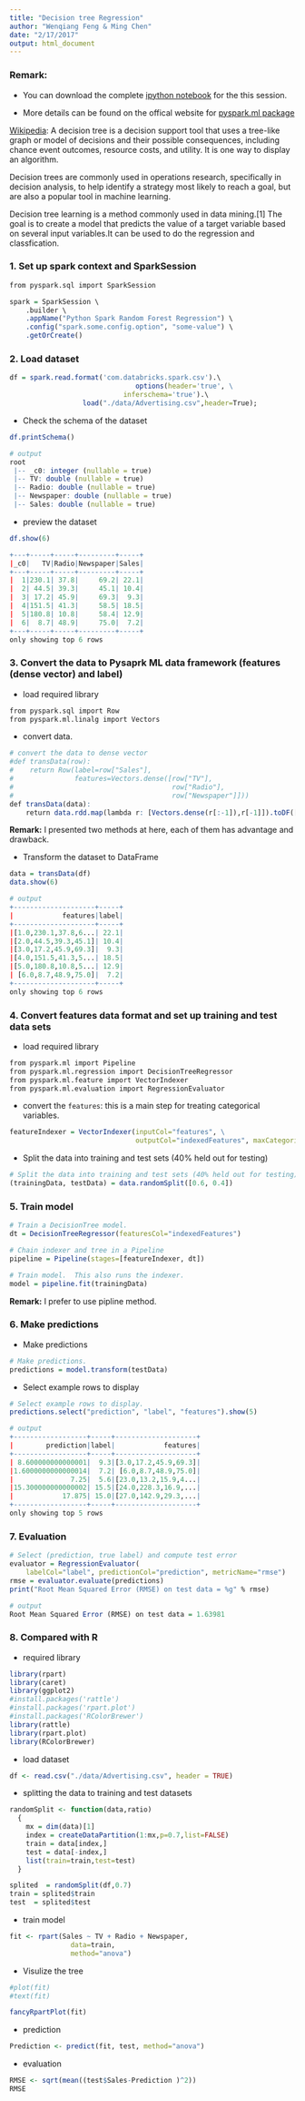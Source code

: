 ```yaml
---
title: "Decision tree Regression"
author: "Wenqiang Feng & Ming Chen"
date: "2/17/2017"
output: html_document
---
```



### Remark:

- You can download the complete [ipython notebook](./ipynb/DecisionTreeR.ipynb) for the this session.

- More details can be found on the offical website for [pyspark.ml package](https://spark.apache.org/docs/latest/ml-classification-regression.html) 


[Wikipedia](https://en.wikipedia.org/wiki/Decision_tree): A decision tree is a decision support tool that uses a tree-like graph or model of decisions and their possible consequences, including chance event outcomes, resource costs, and utility. It is one way to display an algorithm. 

Decision trees are commonly used in operations research, specifically in decision analysis, to help identify a strategy most likely to reach a goal, but are also a popular tool in machine learning.

Decision tree learning is a method commonly used in data mining.[1] The goal is to create a model that predicts the value of a target variable based on several input variables.It can be used to do the regression and classfication. 

###  1. Set up spark context and SparkSession

```r
from pyspark.sql import SparkSession

spark = SparkSession \
    .builder \
    .appName("Python Spark Random Forest Regression") \
    .config("spark.some.config.option", "some-value") \
    .getOrCreate()
```

### 2. Load dataset
```r
df = spark.read.format('com.databricks.spark.csv').\
                               options(header='true', \
                            inferschema='true').\
                  load("./data/Advertising.csv",header=True);
```
- Check the schema of the dataset
```r
df.printSchema()
```
```r
# output
root
 |-- _c0: integer (nullable = true)
 |-- TV: double (nullable = true)
 |-- Radio: double (nullable = true)
 |-- Newspaper: double (nullable = true)
 |-- Sales: double (nullable = true)
```
- preview the dataset
```r
df.show(6)
```
```r
+---+-----+-----+---------+-----+
|_c0|   TV|Radio|Newspaper|Sales|
+---+-----+-----+---------+-----+
|  1|230.1| 37.8|     69.2| 22.1|
|  2| 44.5| 39.3|     45.1| 10.4|
|  3| 17.2| 45.9|     69.3|  9.3|
|  4|151.5| 41.3|     58.5| 18.5|
|  5|180.8| 10.8|     58.4| 12.9|
|  6|  8.7| 48.9|     75.0|  7.2|
+---+-----+-----+---------+-----+
only showing top 6 rows
```

### 3. Convert the data to Pysaprk ML data framework (features (dense vector) and label)

-  load required library
```r
from pyspark.sql import Row
from pyspark.ml.linalg import Vectors
```

- convert data. 
```r
# convert the data to dense vector
#def transData(row):
#    return Row(label=row["Sales"],
#               features=Vectors.dense([row["TV"],
#                                       row["Radio"],
#                                       row["Newspaper"]]))
def transData(data):
    return data.rdd.map(lambda r: [Vectors.dense(r[:-1]),r[-1]]).toDF(['features','label'])
```

**Remark:** I presented two methods at here, each of them has advantage and drawback.

- Transform the dataset to DataFrame
```r
data = transData(df)
data.show(6)
```

```r
# output
+--------------------+-----+
|            features|label|
+--------------------+-----+
|[1.0,230.1,37.8,6...| 22.1|
|[2.0,44.5,39.3,45.1]| 10.4|
|[3.0,17.2,45.9,69.3]|  9.3|
|[4.0,151.5,41.3,5...| 18.5|
|[5.0,180.8,10.8,5...| 12.9|
| [6.0,8.7,48.9,75.0]|  7.2|
+--------------------+-----+
only showing top 6 rows
```

### 4. Convert features data format and set up training and test data sets

- load required library 
```r
from pyspark.ml import Pipeline
from pyspark.ml.regression import DecisionTreeRegressor
from pyspark.ml.feature import VectorIndexer
from pyspark.ml.evaluation import RegressionEvaluator
```

- convert the `features`: this is a main step for treating categorical variables.
```r
featureIndexer = VectorIndexer(inputCol="features", \
                               outputCol="indexedFeatures", maxCategories=4).fit(data)
```
- Split the data into training and test sets (40% held out for testing)
```r
# Split the data into training and test sets (40% held out for testing)
(trainingData, testData) = data.randomSplit([0.6, 0.4])
```

### 5. Train model
```r
# Train a DecisionTree model.
dt = DecisionTreeRegressor(featuresCol="indexedFeatures")
```
```r
# Chain indexer and tree in a Pipeline
pipeline = Pipeline(stages=[featureIndexer, dt])
```
```r
# Train model.  This also runs the indexer.
model = pipeline.fit(trainingData)
```
**Remark:** I prefer to use pipline method. 

### 6. Make predictions

- Make predictions
```r
# Make predictions.
predictions = model.transform(testData)
```

- Select example rows to display
```r
# Select example rows to display.
predictions.select("prediction", "label", "features").show(5)
```
```r
# output
+------------------+-----+--------------------+
|        prediction|label|            features|
+------------------+-----+--------------------+
| 8.600000000000001|  9.3|[3.0,17.2,45.9,69.3]|
|1.6000000000000014|  7.2| [6.0,8.7,48.9,75.0]|
|              7.25|  5.6|[23.0,13.2,15.9,4...|
|15.300000000000002| 15.5|[24.0,228.3,16.9,...|
|            17.875| 15.0|[27.0,142.9,29.3,...|
+------------------+-----+--------------------+
only showing top 5 rows
```

### 7. Evaluation

```r
# Select (prediction, true label) and compute test error
evaluator = RegressionEvaluator(
    labelCol="label", predictionCol="prediction", metricName="rmse")
rmse = evaluator.evaluate(predictions)
print("Root Mean Squared Error (RMSE) on test data = %g" % rmse)
```
```r
# output
Root Mean Squared Error (RMSE) on test data = 1.63981
```

### 8. Compared with R 

- required library 
```r
library(rpart)
library(caret)
library(ggplot2)
#install.packages('rattle')
#install.packages('rpart.plot')
#install.packages('RColorBrewer')
library(rattle)
library(rpart.plot)
library(RColorBrewer)
```

- load dataset

```r
df <- read.csv("./data/Advertising.csv", header = TRUE)
```

- splitting the data to training and test datasets
```r
randomSplit <- function(data,ratio)
  {
    mx = dim(data)[1]
    index = createDataPartition(1:mx,p=0.7,list=FALSE)
    train = data[index,]
    test = data[-index,]
    list(train=train,test=test)
  }
```
```r
splited  = randomSplit(df,0.7) 
train = splited$train
test  = splited$test
```

- train model

```r
fit <- rpart(Sales ~ TV + Radio + Newspaper,
               data=train,
               method="anova")
```

- Visulize the tree 
```r
#plot(fit)
#text(fit)
```

```r
fancyRpartPlot(fit)
```

- prediction 
```r
Prediction <- predict(fit, test, method="anova")
```

- evaluation 
```r
RMSE <- sqrt(mean((test$Sales-Prediction )^2))
RMSE
```


